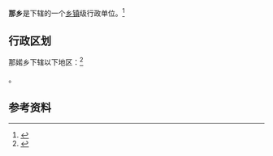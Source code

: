 {{中国乡级行政区|53/04/28/203/000}}

'''那{{ruby-py|婼|-{zh-cn:ruò;zh-tw:ㄖㄨㄛˋ;zh-hk:joek⁹;}-}}乡'''是{{PRC admin/fullname|53/04/28/203/000|3}}下辖的一个[[乡镇|乡镇]]级行政单位。<ref>{{PRC admin/ref sgc|{{PRC admin/parent|53/04/28/203/000}}}}</ref>

== 行政区划 ==

那婼乡下辖以下地区：<ref>{{PRC admin/ref sgc|53/04/28/203/000}}</ref>

{{PRC admin/children|53/04/28/203/000}}。

== 参考资料 ==

{{reflist}}

{{行政区划小作品}}
{{PRC admin/navcat|53/04/28/203/000}}